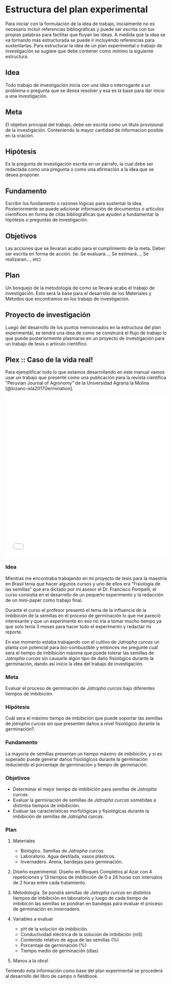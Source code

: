 # Estructura del plan experimental

Para iniciar con la formulación de la idea de trabajo, inicialmente no es necesario incluir referencias bibliográficas y puede ser escrita con tus propias palabras para facilitar que fluyan las ideas. A medida que la idea se va tornando más estructurada se puede ir incluyendo referencias para sustentarlas. Para estructurar la idea de un plan experimental o trabajo de investigación se sugiere que debe contener como mínimo la siguiente estructura. 

## Idea

Todo trabajo de investigación inicia con una idea o interrogante a un problema o pregunta que se desea resolver y esa es la base para dar inicio a una investigación.

## Meta

El objetivo principal del trabajo, debe ser escrita como un título provisional de la investigación. Conteniendo la mayor cantidad de informacion posible en la oración.

## Hipótesis

Es la pregunta de investigación escrita en un párrafo, la cual debe ser redactada como una pregunta o como una afirmación a la idea que se desea proponer.

## Fundamento

Escribir los fundamento o razones lógicas para sustentar la idea. Posteriormente se puede adicionar información de documentos o artículos científicos en forma de citas bibliográficas que ayuden a fundamentar la hipótesis o preguntas de investigación.

## Objetivos 

Las acciones que se llevaran acabo para el cumplimiento de la meta. Deber ser escrita en forma de acción. (ie. Se evaluará..., Se estimará..., Se realizaran..., etc)

## Plan

Un bosquejo de la metodología de como se llevará acabo el trabajo de investigación. Esto será la base para el desarrollo de los Materiales y Métodos que encontramos en los trabajo de investigación.

## Proyecto de investigación {-}

Luego del desarrollo de los puntos mencionados en la estructura del plan experimental, se tendrá una idea de como se construirá el flujo de trabajo lo que puede posteriormente plasmarse en un proyecto de investigación para un trabajo de tesis o artículo científico.

## Plex :: Caso de la vida real!

Para ejemplificar todo lo que estamos desarrollando en este manual vamos usar un trabajo que presenté como una publicación para la revista científica "Peruvian Journal of Agronomy" de la Universidad Agraria la Molina [@lozano-isla2017Germination].

<embed src="files/Lozano-Isla2017.pdf" width="100%" height="500" alt="pdf" pluginspage="http://www.adobe.com/products/acrobat/readstep2.html">

### Idea

Mientras me encontraba trabajando en mi proyecto de tesis para la maestría en Brasil tenia que hacer algunos cursos y uno de ellos era "Fisiología de las semillas" que era dictado por mi asesor el Dr. Francisco Pompelli, el curso consistía en el desarrollo de un pequeño experimento y la redacción de un mini-paper como trabajo final.

Durante el curso el profesor presentó el tema de la influencia de la imbibición de la semillas en el proceso de germinación lo que me pareció interesante y que un experimento en eso no iría a tomar mucho tiempo ya que solo tenia 3 meses para hacer todo el experimento y redactar mi reporte.

En ese momento estaba trabajando con el cultivo de *Jatropha curcas* un planta con potencial para bio-combustible y entonces me pregunte cuál sera el tiempo de imbibición máxima que puede tolerar las semillas  de *Jatropha curcas* sin causarle algún tipo de daño fisiológico durante la germinación, dando así inicio la idea del trabajo de investigación.

### Meta

Evaluar el proceso de germinación de *Jatropha curcas* bajo diferentes tiempos de imbibición.

### Hipótesis

Cuál sera el máximo tiempo de imbibición que puede soportar las semillas de *jatropha curcas* sin que presenten daños a nivel fisiológico durante la germinación?.

### Fundamento

La mayoria de semillas presentan un tiempo máximo de imbibición, y si es superado puede generar daños fisiológicos durante la germinación reduciendo el porcentaje de germinación y tiempo de germinación.

### Objetivos 

- Determinar el mejor tiempo de imbibición para semillas de *Jatropha curcas*.
- Evaluar la germinación de semillas de *Jatropha curcas* sometidas a distintos tiempos de imbibición.
- Evaluar las características morfológicas y fisiológicas durante la imbibición de semillas de *Jatropha curcas*.

### Plan

1. Materiales
    - Biológico. Semillas de *Jatropha curcas*.
    - Laboratorio. Agua destilada, vasos plásticos.
    - Invernadero. Arena, bandejas para germinación.

1. Diseño experimental. Diseño en Bloques Completos al Azar con 4 repeticiones y 13 tiempos de imbibición de 0 a 24 horas con intervalos de 2 horas entre cada tratamiento.

1. Metodología. Se pondrá semillas de *Jatropha curcas* en distintos tiempos de imbibición en laboratorio y luego de cada tiempo de imbibicón las semillas se pondran en bandejas para evaluar el proceso de germinación en invernadero.

1. Variables a evaluar
    - pH de la solución de imbibición.
    - Conductividad eléctrica de la solución de imbibición (mS)
    - Contenido relativo de agua de las semillas (%)
    - Porcentaje de germinación (%)
    - Tiempo medio de germinación (días)
    
1. Manos a la obra!

Teniendo esta información como base del plan experimental se procederá al desarrollo del libro de campo o fieldbook.

